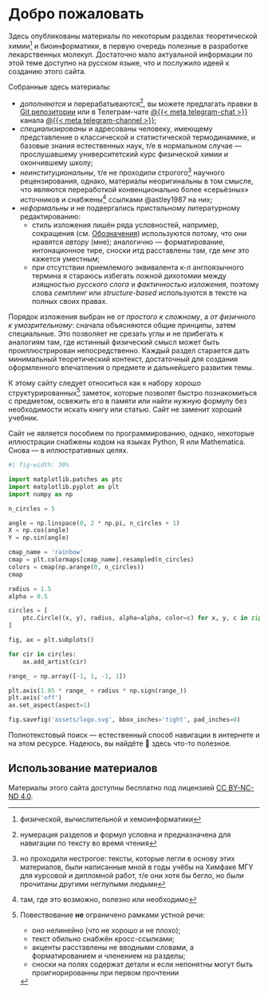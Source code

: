 # Добро пожаловать {.unnumbered}

Здесь опубликованы материалы по некоторым разделах теоретической химии^[физической, вычислительной и хемоинформатики] и биоинформатики, в первую очередь полезные в разработке лекарственных молекул. Достаточно мало актуальной информации по этой теме доступно на русском языке, что и послужило идеей к созданию этого сайта.

Собранные здесь материалы:

- *дополняются* и перерабатываются^[нумерация разделов и формул условна и предназначена для навигации по тексту во время чтения], вы можете предлагать правки в [Git репозитории]({{< meta repo-url >}}) или в Телеграм-чате [@{{< meta telegram-chat >}}](https://t.me/{{< meta telegram-chat >}}) канала [@{{< meta telegram-channel >}}](https://t.me/{{< meta telegram-channel >}});
- *специализированы* и адресованы человеку, имеющему представление о классической и статистической термодинамике, и базовые знания естественных наук, т/е в нормальном случае --- прослушавшему университетский курс физической химии и окончившему школу;
- *неинституциональны*, т/е не проходили строгого^[но проходили нестрогое: тексты, которые легли в основу этих материалов, были написанные мной в годы учёбы на Химфаке МГУ для курсовой и дипломной работ, т/е они хотя бы бегло, но *были* прочитаны другими неглупыми людьми] научного рецензирования, однако, материалы неоригинальны в том смысле, что являются переработкой конвенционально более «серьёзных» источников и снабжены^[там, где это возможно, полезно или необходимо] ссылками @astley1987 на них;
- *неформальны* и не подвергались пристальному литературному редактированию:
    - стиль изложения лишён ряда условностей, например, сокращения (см. [Обозначения](notation.qmd)) используются потому, что они нравятся *автору* (мне); аналогично --- форматирование, интонационное тире, сноски итд расставлены там, где *мне* это кажется уместным;
    - при отсутствии приемлемого эквивалента к-л англоязычного термина я стараюсь избегать ложной дихотомии между *изящностью русского слога* и *фактичностью изложения*, поэтому слова *семплинг* или *structure-based* используются в тексте на полных своих правах.

Порядок изложения выбран не *от простого к сложному*, а *от физичного к умозрительному*: сначала объясняются общие принципы, затем специальные. Это позволяет не срезать углы и не прибегать к аналогиям там, где истинный физический смысл может быть проиллюстрирован непосредственно. Каждый раздел старается дать минимальный теоретический контекст, достаточный для создания оформленного впечатления о предмете и дальнейшего развития темы.

К этому сайту следует относиться как к набору хорошо структурированных[^formatting] заметок, которые позволят быстро познакомиться с предметом, освежить его в памяти или найти нужную формулу без необходимости искать книгу или статью. Сайт не заменит хороший учебник.<!-- , их список вы найдёте в TODO. -->

[^formatting]: Повествование **не** ограничено рамками устной речи:

    - оно нелинейно (что не хорошо и не плохо);
    - текст обильно снабжён кросс-ссылками;
    - акценты расставлены не вводными словами, а форматированием и членением на разделы;
    - сноски на полях содержат детали и если непонятны могут быть проигнорированны при первом прочтении

Сайт не является пособием по программированию, однако, некоторые иллюстрации снабжены кодом на языках Python, R или Mathematica. Снова --- в иллюстративных целях.

```python

#| fig-width: 30%

import matplotlib.patches as ptc
import matplotlib.pyplot as plt
import numpy as np

n_circles = 5

angle = np.linspace(0, 2 * np.pi, n_circles + 1)
X = np.cos(angle)
Y = np.sin(angle)

cmap_name = 'rainbow'
cmap = plt.colormaps[cmap_name].resampled(n_circles)
colors = cmap(np.arange(0, n_circles))
cmap

radius = 1.5
alpha = 0.5

circles = [
    ptc.Circle((x, y), radius, alpha=alpha, color=c) for x, y, c in zip(X, Y, colors)
]

fig, ax = plt.subplots()

for cir in circles:
    ax.add_artist(cir)

range_ = np.array([-1, 1, -1, 1])

plt.axis(1.05 * range_ + radius * np.sign(range_))
plt.axis('off')
ax.set_aspect(aspect=1)

fig.savefig('assets/logo.svg', bbox_inches='tight', pad_inches=0)

```

Полнотекстовый поиск --- естественный способ навигации в интернете и на этом ресурсе. Надеюсь, вы найдёте 👀 здесь что-то полезное.

## Использование материалов

Материалы этого сайта доступны бесплатно под лицензией [CC BY-NC-ND 4.0](https://creativecommons.org/licenses/by-nc-nd/4.0/deed.ru).
